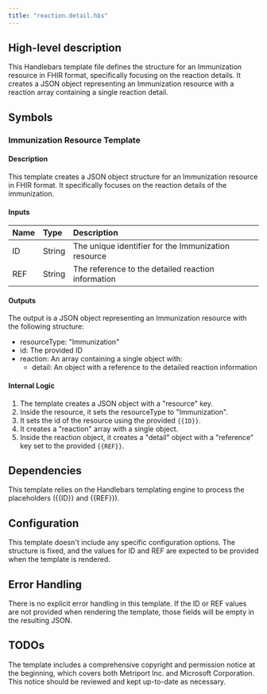 ```yaml
---
title: "reaction.detail.hbs"
---
```


## High-level description
This Handlebars template file defines the structure for an Immunization resource in FHIR format, specifically focusing on the reaction details. It creates a JSON object representing an Immunization resource with a reaction array containing a single reaction detail.

## Symbols

### Immunization Resource Template
#### Description
This template creates a JSON object structure for an Immunization resource in FHIR format. It specifically focuses on the reaction details of the immunization.

#### Inputs
| Name | Type | Description |
|:-----|:-----|:------------|
| ID | String | The unique identifier for the Immunization resource |
| REF | String | The reference to the detailed reaction information |

#### Outputs
The output is a JSON object representing an Immunization resource with the following structure:
- resourceType: "Immunization"
- id: The provided ID
- reaction: An array containing a single object with:
  - detail: An object with a reference to the detailed reaction information

#### Internal Logic
1. The template creates a JSON object with a "resource" key.
2. Inside the resource, it sets the resourceType to "Immunization".
3. It sets the id of the resource using the provided `{{ID}}`.
4. It creates a "reaction" array with a single object.
5. Inside the reaction object, it creates a "detail" object with a "reference" key set to the provided `{{REF}}`.

## Dependencies
This template relies on the Handlebars templating engine to process the placeholders ({{ID}} and {{REF}}).

## Configuration
This template doesn't include any specific configuration options. The structure is fixed, and the values for ID and REF are expected to be provided when the template is rendered.

## Error Handling
There is no explicit error handling in this template. If the ID or REF values are not provided when rendering the template, those fields will be empty in the resulting JSON.

## TODOs
The template includes a comprehensive copyright and permission notice at the beginning, which covers both Metriport Inc. and Microsoft Corporation. This notice should be reviewed and kept up-to-date as necessary.
